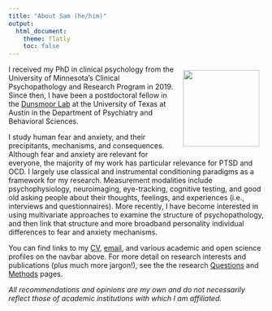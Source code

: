 ```yaml
---
title: "About Sam (he/him)"
output:
  html_document:
    theme: flatly
    toc: false
---
```


<img src="images/frank%20and%20sam.jpg" align="right" width="150" height="150" style="padding: 10px"/> I received my PhD in clinical psychology from the University of Minnesota's Clinical Psychopathology and Research Program in 2019. Since then, I have been a postdoctoral fellow in the [Dunsmoor Lab](https://sites.utexas.edu/dunsmoorlab/) at the University of Texas at Austin in the Department of Psychiatry and Behavioral Sciences.

I study human fear and anxiety, and their precipitants, mechanisms, and consequences. Although fear and anxiety are relevant for everyone, the majority of my work has particular relevance for PTSD and OCD. I largely use classical and instrumental conditioning paradigms as a framework for my research. Measurement modalities include psychophysiology, neuroimaging, eye-tracking, cognitive testing, and good old asking people about their thoughts, feelings, and experiences (i.e., interviews and questionnaires). More recently, I have become interested in using multivariate approaches to examine the structure of psychopathology, and then link that structure and more broadband personality individual differences to fear and anxiety mechanisms.

You can find links to my [CV](https://docs.google.com/document/d/1SldleDb_AhA70YG2lC9bvojNgnqQXSPokj3dLNMhkGY/edit?usp=sharing), [email](mailto:%3Csamuel.e.cooper@gmail.com%3E), and various academic and open science profiles on the navbar above. For more detail on research interests and publications (plus much more jargon!), see the the research [Questions](questions.html) and [Methods](methods.html) pages.

*All recommendations and opinions are my own and do not necessarily reflect those of academic institutions with which I am affiliated.*
